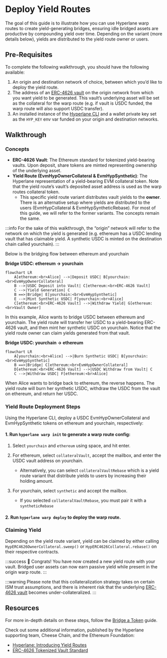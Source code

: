 # Deploy Yield Routes

The goal of this guide is to illustrate how you can use Hyperlane warp routes to create yield-generating bridges, ensuring idle bridged assets are productive by compounding yield over time. Depending on the variant (more details below), yields are distributed to the yield route owner or users.

## Pre-Requisites

To complete the following walkthrough, you should have the following available:

1. An origin and destination network of choice, between which you’d like to deploy the yield route.
2. The address of an [ERC-4626 vault](https://ethereum.org/en/developers/docs/standards/tokens/erc-4626/) on the origin network from which you want yield to be generated. This vault’s underlying asset will be set as the collateral for the warp route (e.g. if vault is USDC funded, the warp route will also support USDC transfer).
3. An installed instance of the [Hyperlane CLI](https://docs.hyperlane.xyz/docs/reference/cli) and a wallet private key set as the `HYP_KEY` env var funded on your origin and destination networks.

## Walkthrough

### Concepts

- **ERC-4626 Vault**: The Ethereum standard for tokenized yield-bearing vaults. Upon deposit, share tokens are minted representing ownership of the underlying asset.
- **Yield Route (EvmHypOwnerCollateral & EvmHypSynthetic)**: The Hyperlane representation of a yield-bearing EVM collateral token. Note that the yield route’s vault’s deposited asset address is used as the warp routes collateral token.
  - This specific yield route variant distributes vault yields to the **owner**. There is an alternative setup where yields are distributed to the users (EvmHypCollateral & EvmHypSyntheticRebase). For most of this guide, we will refer to the former variants. The concepts remain the same.

:::info
For the sake of this walkthrough, the “origin” network will refer to the network on which the yield is generated (e.g. ethereum has a USDC lending vault that has claimable yield. A synthetic USDC is minted on the destination chain called yourchain).
:::

Below is the bridging flow between ethereum and yourchain

**Bridge USDC: ethereum → yourchain**

```mermaid
flowchart LR
    A[ethereum:<br>Alice] -->|Deposit USDC| B[yourchain:<br>EvmHypOwnerCollateral]
    B -->|USDC Deposit into Vault| C[ethereum:<br>ERC-4626 Vault]
    C -->|Yield Generation| C
    B ==>|Bridge| E[yourchain:<br>EvmHypSynthetic]
    E -->|Mint Synthetic USDC| F[yourchain:<br>Alice]
    C[ethereum:<br>ERC-4626 Vault] -->|Withdraw Yield| G[ethereum:<br>Vault Owner]
```

In this example, Alice wants to bridge USDC between ethereum and yourchain. The yield route will transfer her USDC to a yield-bearing ERC-4626 vault, and then mint her synthetic USDC on yourchain. Notice that the yield route owner can claim yields generated from that vault.

**Bridge USDC: yourchain → ethereum**

```mermaid
flowchart LR
    A[yourchain:<br>Alice] -->|Burn Synthetic USDC| B[yourchain:<br>EvmHypSynthetic]
    B ==>|Bridge| C[ethereum:<br>EvmHypOwnerCollateral]
    D[ethereum:<br>ERC-4626 Vault] -->|USDC Withdraw from Vault| C
    C -->|Withdraw USDC| F[ethereum:<br>Alice]

```

When Alice wants to bridge back to ethereum, the reverse happens. The yield route will burn her synthetic USDC, withdraw the USDC from the vault on ethereum, and return her USDC.

### Yield Route Deployment Steps

Using the Hyperlane CLI, deploy a USDC EvmHypOwnerCollateral and EvmHypSynthetic tokens on ethereum and yourchain, respectively:

#### 1. Run `hyperlane warp init` to generate a warp route config:

1.  Select `yourchain` and `ethereum` using space, and hit enter.
2.  For ethereum, select `collateralVault`, accept the mailbox, and enter the USDC vault address on yourchain.
    - Alternatively, you can select `collateralVaultRebase` which is a yield route variant that distribute yields to users by increasing their holding amount.
3.  For yourchain, select `synthetic` and accept the mailbox.

    - If you selected `collateralVaultRebase`, you must pair it with a `syntheticRebase`

#### 2. Run `hyperlane warp deploy` to deploy the warp route.

### Claiming Yield

Depending on the yield route variant, yield can be claimed by either calling `HypERC4626OwnerCollateral.sweep()` or `HypERC4626Collateral.rebase()` on their respective contracts.

:::success
🎉 Congrats! You have now created a new yield route with your vault. Bridged user assets can now earn passive yield while present in the origin warp route.
:::

:::warning
Please note that this collateralization strategy takes on certain ISM trust assumptions, and there is inherent risk that the underlying [ERC-4626 vault](https://ethereum.org/en/developers/docs/standards/tokens/erc-4626/) becomes under-collateralized.
:::

## Resources

For more in-depth details on these steps, follow the [Bridge a Token](/docs/guides/deploy-warp-route) guide.

Check out some additional information, published by the Hyperlane supporting team, Cheese Chain, and the Ethereum Foundation:

- [Hyperlane: Introducing Yield Routes](https://medium.com/hyperlane/introducing-yield-routes-f7e8fd091443)
- [ERC-4626 Tokenized Vault Standard](https://ethereum.org/en/developers/docs/standards/tokens/erc-4626/)
